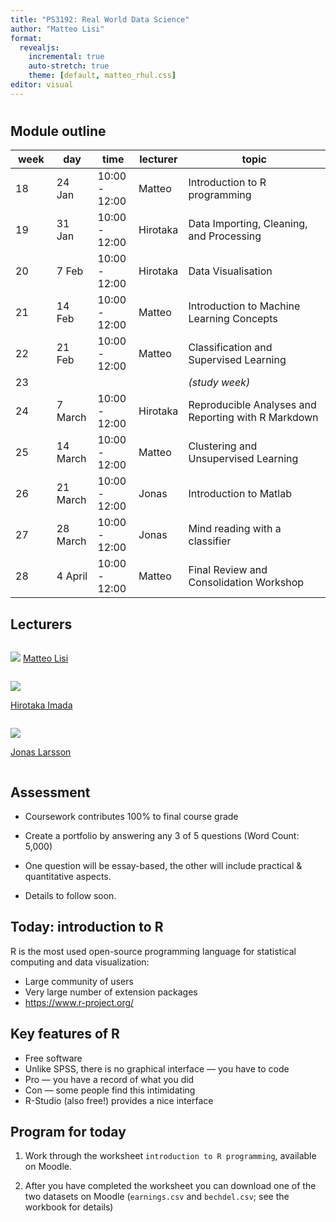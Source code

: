 ```yaml
---
title: "PS3192: Real World Data Science"
author: "Matteo Lisi"
format:
  revealjs:
    incremental: true  
    auto-stretch: true
    theme: [default, matteo_rhul.css]
editor: visual
---
```


# 

## Module outline

::: {style="font-size: 70%;"}
| week | day | time | lecturer | topic |
|----------|----------|----------|----------|----------------------------------|
| 18 | 24 Jan | 10:00 - 12:00 | Matteo | Introduction to R programming |
| 19 | 31 Jan | 10:00 - 12:00 | Hirotaka | Data Importing, Cleaning, and Processing |
| 20 | 7 Feb | 10:00 - 12:00 | Hirotaka | Data Visualisation |
| 21 | 14 Feb | 10:00 - 12:00 | Matteo | Introduction to Machine Learning Concepts |
| 22 | 21 Feb | 10:00 - 12:00 | Matteo | Classification and Supervised Learning |
| 23 |  |  |  | *(study week)* |
| 24 | 7 March | 10:00 - 12:00 | Hirotaka | Reproducible Analyses and Reporting with R Markdown |
| 25 | 14 March | 10:00 - 12:00 | Matteo | Clustering and Unsupervised Learning |
| 26 | 21 March | 10:00 - 12:00 | Jonas | Introduction to Matlab |
| 27 | 28 March | 10:00 - 12:00 | Jonas | Mind reading with a classifier |
| 28 | 4 April | 10:00 - 12:00 | Matteo | Final Review and Consolidation Workshop |
:::

## Lecturers

::: {.column width="33%"}
![](ML.jpeg) <!-- {.nostretch fig-align="center" width="70%"} --> [Matteo Lisi](https://mlisi.xyz/)
:::

::: {.column width="34%"}
![](hiro.png)

[Hirotaka Imada](https://himada2018.github.io/)
:::

::: {.column width="33%"}
![](jonas.png)\

[Jonas Larsson](https://pure.royalholloway.ac.uk/en/persons/jonas-larsson)
:::

## Assessment

-   Coursework contributes 100% to final course grade

-   Create a portfolio by answering any 3 of 5 questions (Word Count: 5,000)

-   One question will be essay-based, the other will include practical & quantitative aspects.

-   Details to follow soon.

## Today: introduction to R

R is the most used open-source programming language for statistical computing and data visualization:

-   Large community of users
-   Very large number of extension packages
-   [https://www.r-project.org/](https://www.r-project.org/)

<!-- ::: fragment -->

<!-- ![](stat_lang_R.png){.nostretch fig-align="center" width="80%"}  -->

<!-- ::: -->

## Key features of R

-   Free software
-   Unlike SPSS, there is no graphical interface --- you have to code
-   Pro --- you have a record of what you did
-   Con --- some people find this intimidating
-   R-Studio (also free!) provides a nice interface

## Program for today

1.  Work through the worksheet `introduction to R programming`, available on Moodle.

2.  After you have completed the worksheet you can download one of the two datasets on Moodle (`earnings.csv` and `bechdel.csv`; see the workbook for details)
